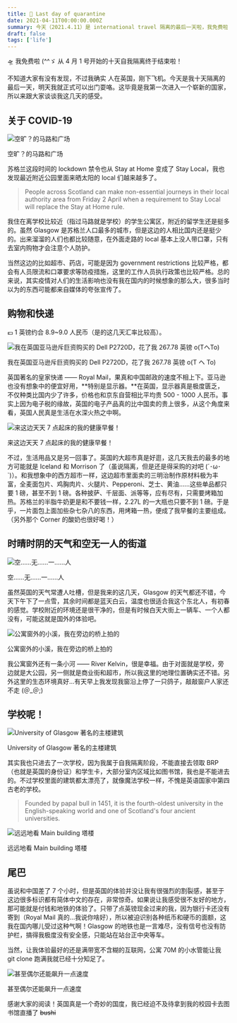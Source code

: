 ```yaml
---
title: 💊 Last day of quarantine
date: 2021-04-11T00:00:00.000Z
summary: 今天（2021.4.11）是 international travel 隔离的最后一天啦，我免费啦！
draft: false
tags: ['life']
---
```


<aside>
🛸 我免费啦 (^^ゞ 从 4 月 1 号开始的十天自我隔离终于结束啦！

</aside>

不知道大家有没有发现，不过我确实 人在英国，刚下飞机。今天是我十天隔离的最后一天，明天我就正式可以出门耍咯。这毕竟是我第一次进入一个崭新的国家，所以来跟大家谈谈我这几天的感受。

## 关于 COVID-19

![空旷？的马路和广场](/static/images/c3ddd7e4629180473e140deadbc76f6.jpg)

空旷？的马路和广场

苏格兰这段时间的 lockdown 禁令也从 Stay at Home 变成了 Stay Local，我也发现最近附近公园里面来晒太阳的 local 们越来越多了。

> People across Scotland can make non-essential journeys in their local authority area from Friday 2 April when a requirement to Stay Local will replace the Stay at Home rule.

我住在离学校比较近（指过马路就是学校）的学生公寓区，附近的留学生还是挺多的。虽然 Glasgow 是苏格兰人口最多的城市，但是这边的人相比国内还是挺少的。出来溜溜的人们也都比较随意，在外面走路的 local 基本上没人带口罩，只有去室内购物才会注意个人防护。

当然这边的比如超市、药店，可能是因为 government restrictions 比较严格，都会有人员限流和口罩要求等防疫措施，这里的工作人员执行政策也比较严格。总的来说，其实疫情对人们的生活影响也没有我在国内的时候想象的那么大，很多当时以为的东西可能都来自媒体的夸张宣传了。

## 购物和快递

<aside>
💷 1 英镑约合 8.9~9.0 人民币（是的这几天汇率比较高）。

</aside>

![我在英国亚马逊斥巨资购买的 Dell P2720D，花了我 267.78 英镑 o(TヘTo)](/static/images/0abc7f12169a29a40453a3de6df9079.jpg)

我在英国亚马逊斥巨资购买的 Dell P2720D，花了我 267.78 英镑 o(T ヘ To)

英国著名的皇家快递 —— Royal Mail，果真和中国邮政的速度不相上下。亚马逊也没有想象中的便宜好用，**特别是显示器。**在英国，显示器真是极度匮乏，不仅种类比国内少了许多，价格也和京东自营相比平均贵 500 - 1000 人民币。事实上因为电子税的缘故，英国的电子产品真的比中国卖的贵上很多，从这个角度来看，英国人民真是生活在水深火热之中啊。

![来这边天天 7 点起床的我的健康早餐！](/static/images/7e3356f654c3f8b8a251053bebe575b.jpg)

来这边天天 7 点起床的我的健康早餐！

不过，生活用品又是另一回事了。英国的大超市真是好逛，这几天我去的最多的地方可能就是 Iceland 和 Morrison 了（虽说隔离，但是还是得采购的对吧 (´･ω･`)）。和我想象中的西方超市一样，这边超市里面卖的三明治制作原材料极为丰富，全麦面包片、鸡胸肉片、火腿片、Pepperoni、芝士、黄油……这些单品都只要 1 磅，甚至不到 1 磅。各种披萨、千层面、派等等，应有尽有，只需要烤箱加热。苏格兰的半脂牛奶更是和不要钱一样，2.27L 的一大瓶也只要不到 1 磅。于是乎，一片面包上面加些杂七杂八的东西，用烤箱一热，便成了我早餐的主要组成。（另外那个 Corner 的酸奶也很好喝！）

## 时晴时阴的天气和空无一人的街道

![空……无……一……人](/static/images/707c9990bbf0f937333e4d391f7b0e3.jpg)

空……无……一……人

虽然英国的天气常遭人吐槽，但是我来的这几天，Glasgow 的天气都还不错，今天下午下了一点雪，其余时间都是蓝天白云，温度也很适合我这个东北人，有初春的感觉。学校附近的环境还是很干净的，但是有时候白天大街上一辆车、一个人都没有，可能这就是国外的体验吧。

![公寓窗外的小溪，我在旁边的桥上拍的](/static/images/b77d93334a0adbe0231389815467126.jpg)

公寓窗外的小溪，我在旁边的桥上拍的

我公寓窗外还有一条小河 —— River Kelvin，很是幸福。由于对面就是学校，旁边就是大公园，另一侧就是商业街和超市，所以我这里的地理位置确实还不错。另外这里的生态环境真好…有天早上我发现我窗沿上停了一只鸽子，敲敲窗户人家还不走 (＠\_＠;)

## 学校呢！

![University of Glasgow 著名的主楼建筑](/static/images/a3393f91764e4ab9cdd8eefd2aa0ab9.jpg)

University of Glasgow 著名的主楼建筑

其实我也只进去了一次学校，因为我属于自我隔离阶段，不能直接去领取 BRP（也就是英国的身份证）和学生卡，大部分室内区域比如图书馆，我也是不能进去的。不过学校里面的建筑都太漂亮了，就像魔法学校一样，不愧是英语国家中第四古老的学校。

> Founded by papal bull in 1451, it is the fourth-oldest university in the English-speaking world and one of Scotland's four ancient universities.

![远远地看 Main building 塔楼](/static/images/decc1aad34cc2b640709a0cc1335dd3.jpg)

远远地看 Main building 塔楼

## 尾巴

虽说和中国差了 7 个小时，但是英国的体验并没让我有很强烈的割裂感，甚至于这边很多标识都有简体中文的存在，非常惊奇。如果说让我感受很不友好的地方，那可能就是付钱和地铁的体验了。只带了点英镑现金过来的我，因为银行卡还没有寄到（Royal Mail 真的…我说你啥好），所以被迫识别各种纸币和硬币的面额，这我在国内哪儿受过这种气啊！Glasgow 的地铁也是一言难尽，没有信号也没有防护栏，搞得我极度没有安全感，只能站在站台正中央等车。

当然，让我体验最好的还是满带宽不含糊的互联网，公寓 70M 的小水管能让我 git clone 跑满我就已经十分知足了。

![甚至偶尔还能飙升一点速度](/static/images/uk-download-speed.png)

甚至偶尔还能飙升一点速度

感谢大家的阅读！英国真是一个奇妙的国度，我已经迫不及待拿到我的校园卡去图书馆直播了 ~~bushi~~

